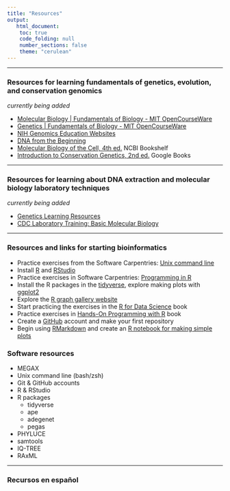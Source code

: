 ```yaml
---
title: "Resources"
output:
   html_document:
    toc: true
    code_folding: null
    number_sections: false
    theme: "cerulean"
---
```


***

### Resources for learning fundamentals of genetics, evolution, and conservation genomics
*currently being added*  

* [Molecular Biology | Fundamentals of Biology - MIT OpenCourseWare](https://ocw.mit.edu/courses/7-01sc-fundamentals-of-biology-fall-2011/pages/molecular-biology/)
* [Genetics | Fundamentals of Biology - MIT OpenCourseWare](https://ocw.mit.edu/courses/7-01sc-fundamentals-of-biology-fall-2011/pages/genetics/)
* [NIH Genomics Education Websites](https://www.genome.gov/about-genomics/teaching-tools/Genomics-Education-Websites)
* [DNA from the Beginning](http://dnaftb.org/)
* [Molecular Biology of the Cell, 4th ed.](https://www.ncbi.nlm.nih.gov/books/NBK21054/) NCBI Bookshelf
* [Introduction to Conservation Genetics, 2nd ed.](https://books.google.com/books?id=BucgAwAAQBAJ) Google Books

***

### Resources for learning about DNA extraction and molecular biology laboratory techniques
*currently being added*  

* [Genetics Learning Resources](https://www.jax.org/education-and-learning/high-school-students-and-undergraduates/teaching-the-genome-generation/stem-learning-resources)
* [CDC Laboratory Training: Basic Molecular Biology](https://www.cdc.gov/labtraining/training-courses/basic-molecular-biology/index.html)

***

### Resources and links for starting bioinformatics 

* Practice exercises from the Software Carpentries: [Unix command line](https://swcarpentry.github.io/shell-novice/)
* Install [R](https://www.r-project.org/) and [RStudio](https://www.rstudio.com/products/rstudio/download/)
* Practice exercises in Software Carpentries: [Programming in R](http://swcarpentry.github.io/r-novice-inflammation/)
* Install the R packages in the [tidyverse](https://www.tidyverse.org/), explore making plots with [ggplot2](https://ggplot2.tidyverse.org/) 
* Explore the [R graph gallery website](https://r-graph-gallery.com/)
* Start practicing the exercises in the [R for Data Science](https://r4ds.had.co.nz/) book 
* Practice exercises in [Hands-On Programming with R](https://rstudio-education.github.io/hopr/) book 
* Create a [GitHub](https://github.com/) account and make your first repository 
* Begin using [RMarkdown](https://rmarkdown.rstudio.com/) and create an [R notebook for making simple plots](https://rmarkdown.rstudio.com/lesson-10.html)

### Software resources
* MEGAX
* Unix command line (bash/zsh)
* Git & GitHub accounts
* R & RStudio
* R packages
    + tidyverse  
    + ape  
    + adegenet  
    + pegas
* PHYLUCE
* samtools
* IQ-TREE
* RAxML

***

### Recursos en español

